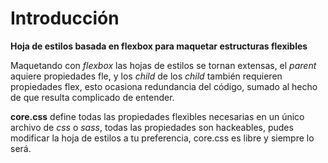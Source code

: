 
# Introducción

<WhiteSpace size = "32" />

**Hoja de estilos basada en flexbox para maquetar estructuras flexibles**

<WhiteSpace size = "16" />

Maquetando con *flexbox* las hojas de estilos se tornan extensas, el *parent* aquiere propiedades fle, y los *child* de los *child* también requieren propiedades flex, esto ocasiona redundancia del código, sumado al hecho de que resulta complicado de entender.

<WhiteSpace size = "8" />

**core.css** define todas las propiedades flexibles necesarias en un único archivo de *css* o *sass*, todas las propiedades son hackeables, pudes modificar la hoja de estilos a tu preferencia, core.css es libre y siempre lo será.